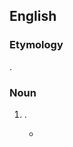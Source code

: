 {{also|laughing-stock|laughing stock}}
==English==

===Etymology===
{{compound|en|laughing|stock}}.

===Noun===
{{en-noun}}

# {{alternative spelling of|en|laughing stock}}.
#* {{quote-book|en|year=2008|author=[[w:Preeta Samarasan|Preeta Samarasan]]|title=Evening is the Whole Day|publisher=Fourth Estate|pages=295-296|passage=Nothing had worked the way sheʼd wanted, and now she was the '''laughingstock''' of the family.}}